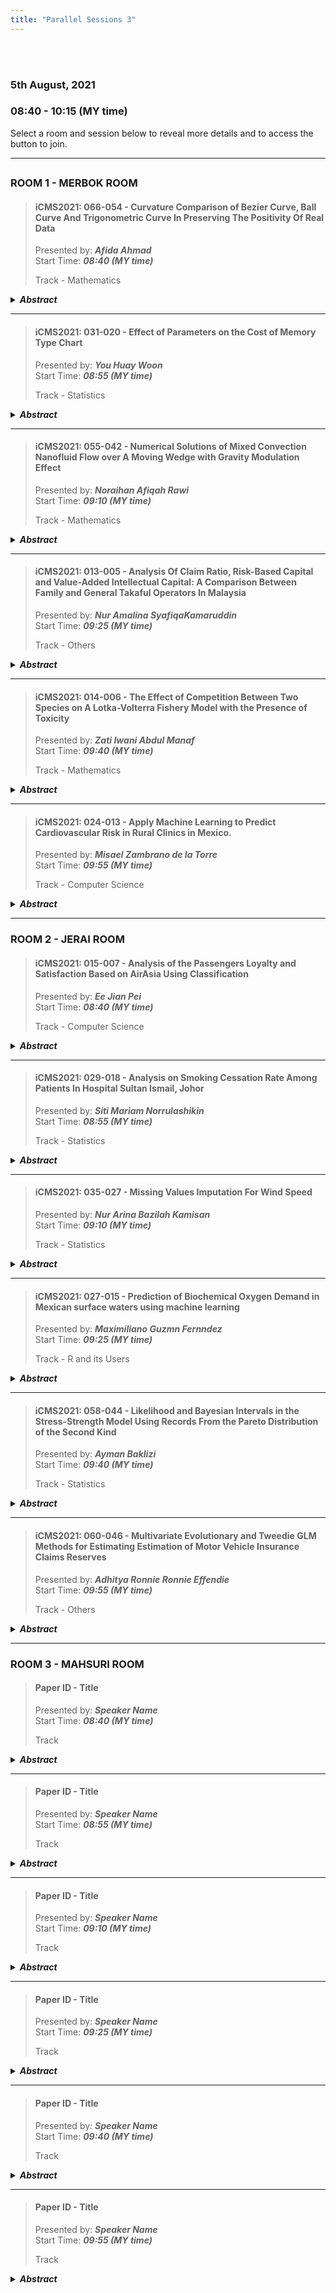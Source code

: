 ```yaml
---
title: "Parallel Sessions 3"
---
```


<link rel="stylesheet" href="styles.css" type="text/css">

<br></br>  

### **5th August, 2021**  
### **08:40 - 10:15 (MY time)**  

Select a room and session below to reveal more details and to access the button to join.  

***  

## {.tabset}  

### **ROOM 1 - MERBOK ROOM**  

> #### **iCMS2021: 066-054 - Curvature Comparison of Bezier Curve, Ball Curve And Trigonometric Curve In Preserving The Positivity Of Real Data**  
> Presented by: **_Afida Ahmad_**  
> Start Time: **_08:40 (MY time)_**  
> 
> Track - Mathematics   

<details>
<summary>**_Abstract_**</summary>  
<p>
*The curvature of a curve is important in designing roads, construction of smooth surfaces, or grinding workpieces. Curvature is the tool to measure the smoothness of curves and surfaces. Therefore, in this paper, we have compared the curvature of three functions that are mostly used in curve design. These three functions are a rational cubic Bézier curve, a rational cubic Ball curve, and a cubic Trigonometric Bézier curve. Hence in this paper, the positivity of shape-preserving will be applied to real data. Conditions were imposed to preserve the positivity of the data and the results are presented.*  

<!-- [**Speaker Name, Country**]()   -->

<!-- [[Join]]()   -->
</p>
</details>

---  

> #### **iCMS2021: 031-020 - Effect of Parameters on the Cost of Memory Type Chart**  
> Presented by: **_You Huay Woon_**  
> Start Time: **_08:55 (MY time)_**  
> 
> Track - Statistics   

<details>
<summary>**_Abstract_**</summary>  
<p>
*Memory control chart is the scheme that utilize the previous information in construct-ing the chart. Exponentially weighted moving average (EWMA) control chart is an example of the memory type chart. This study focuses on the effect of input parameters on the cost of implementing the EWMA control chart. Here, the economic design is used to compute the cost parameter. The fourteen input parameters have been identified and classified into parameters related to cost, time and process. The analysis will be done based on the one parameter at a time basis. From the results, thirteen input parameters have an effect on the cost parameter. However, the effect of each input pa-rameter on the cost of implementing the EWMA control chart is different. This analysis is important to observe and determine the input parameter that has significant impact on the cost of the EWMA chart. Hence, practitioners will have an overview of the influence of the input parameters on the cost of implementing the EWMA control chart.*  

<!-- [**Speaker Name, Country**]()   -->

<!-- [[Join]]()   -->
</p>
</details>  

---  

> #### **iCMS2021: 055-042 - Numerical Solutions of Mixed Convection Nanofluid Flow over A  Moving Wedge with Gravity Modulation Effect**  
> Presented by: **_Noraihan Afiqah Rawi_**  
> Start Time: **_09:10 (MY time)_**  
> 
> Track - Mathematics   

<details>
<summary>**_Abstract_**</summary>  
<p>
*The problem of unsteady mixed convection flow of nanofluid over a moving wedge is studied. The effect of gravity modulation on the flow, also known as g-jitter is included. The governing equation which consists of coupled non-linear partial differential equations are transformed and then solved numerically using Keller-box method. Numerical results for velocity and temperature profiles as well as the skin friction and heat transfer coefficients are displayed graphically and discussed in detail for solid nanoparticles volume fraction, moving wedge and mixed convection parameters. It can be concluded that, the heat transfer coefficients can be improved effectively by controlling the values of nanoparticles volume fraction and moving wedge parameter for assisting and opposing flows.*  

<!-- [**Speaker Name, Country**]()   -->

<!-- [[Join]]()   -->
</p>
</details>  

---  

> #### **iCMS2021: 013-005 - Analysis Of Claim Ratio, Risk-Based Capital and Value-Added Intellectual Capital: A Comparison Between Family and General Takaful Operators In Malaysia**  
> Presented by: **_Nur Amalina SyafiqaKamaruddin_**  
> Start Time: **_09:25 (MY time)_**  
> 
> Track - Others   

<details>
<summary>**_Abstract_**</summary>  
<p>
*Insurance industry played important roles in world especially in well-developed countries. This industry considered as crucial because it worked to ensure protection for people and also business operations from any risk. Takaful which has been getting on-going popularity in insurance sector must maintain good market growth. Thus, this study aimed to assess the financial performance of Takaful operators through claim ratio, risk-based capital (RBC) and intellectual. This study was conducted using panel data set of 15 listed Takaful operators in Malaysia over the period 2015-2019 was taken from the operators’ audited financial statements. The results were obtained by computing claim ratio, minimum capital level required in RBC and the value-added intellec-tual capital (VAIC) score. The result of claim ratio showed that family takaful fund has higher claim ratio which indicated low profit as compared to general takaful fund. The RBC result also supported that the general takaful performed better than most of family takaful by fulfilled the supervisory target capital level of 130% as required by Bank Negara Malaysia (BNM). As for the VAIC score, most of the Takaful operators showed positive VAIC scores which mean they able to fully utilized company’s resources that lead to an outstanding management leader steward-ship. The implications of this study can help publics to obtain clear picture towards Malaysian takaful market and further assist the Takaful operators to incorporate the intellectual capital method for better improvement in assessing their future performance.*  

<!-- [**Speaker Name, Country**]()   -->

<!-- [[Join]]()   -->
</p>
</details>  

---  

> #### **iCMS2021: 014-006 - The Effect of Competition Between Two Species on A Lotka-Volterra Fishery Model with the Presence of Toxicity**  
> Presented by: **_Zati Iwani Abdul Manaf_**  
> Start Time: **_09:40 (MY time)_**  
> 
> Track - Mathematics   

<details>
<summary>**_Abstract_**</summary>  
<p>
*Competition is a key ecological interaction between organisms. The classical Lotka-Volterra competition is a traditional resource competition model that has been widely recognized. In this paper, two species of the fish population that are subject to compete for the same resources are considered. The growth of the fish population follows the function of logistic growth and both species release intoxicating substances. The purpose of this paper is to investigate the effect of the competition coefficient between two species with the presence of toxic substances. To do this, the competition coefficient was selected as a bifurcation parameter. Few graphs of bifurcation, phase plane and time series are plotted by using mathematical software such as XPPAUT, Maple, and JAVA. This study shows that different rates of competition coefficient can give some effect on the dynamical behavior of both species. By using bifurcation analysis, there is an occurrence of a transcritical bifurcation point. Findings revealed that, as the bifurcation parameter exceeds the transcritical point, the systems of the two species switch from unstable to stable or vice versa. It is also observed that as the rate of competition coefficient increases, one species becomes extinct while the other species will survive.*  

<!-- [**Speaker Name, Country**]()   -->

<!-- [[Join]]()   -->
</p>
</details>  

---  

> #### **iCMS2021: 024-013 - Apply Machine Learning to Predict Cardiovascular Risk in Rural Clinics in Mexico.**  
> Presented by: **_Misael Zambrano de la Torre_**  
> Start Time: **_09:55 (MY time)_**  
> 
> Track - Computer Science   

<details>
<summary>**_Abstract_**</summary>  
<p>
*Approximately 41 million people around the world die each year from cardiovascular diseases. In Mexico it is one of the main causes of death per year, because the population ignores this type of disease until their health condition is very complicated. This problem is even more critical in ru-ral areas of Mexico. Due to the limited number of specialized medical equipment available in these clinics. Therefore, the objective of this work is to apply machine learning to predict cardio-vascular risk in rural clinics from Mexico. In order to classify patients without a specialized clin-ical study, and reduce the number of deaths from this disease. The contribution of this work is to incorporate a new additional step in the existing methodology using machine learning. The importance of this work consists in being able to classify patients based on non-invasive attrib-utes. In addition to avoiding the use of specialized clinical equipment to determine the cardio-vascular health condition of patients. In this work, the Heart Disease Data Set repository of the University of California is used to implement the new stage in the existing methodology. The methodology to be implemented consists of 6 stages. The performance of the three algorithms is compared in terms of four parameters: accuracy, le sensitivity, specificity and area under the curve. The results show that the best attributes for cardiovascular risk classification are four: sex, chest pain, maximum heart rate and exercise-induced angina. This was obtained with an area under the curve of approximately 80%.*  

<!-- [**Speaker Name, Country**]()   -->

<!-- [[Join]]()   -->
</p>
</details>  

***  

### **ROOM 2 - JERAI ROOM**  

> #### **iCMS2021: 015-007 - Analysis of the Passengers Loyalty and Satisfaction  Based on AirAsia Using Classification**  
> Presented by: **_Ee Jian Pei_**  
> Start Time: **_08:40 (MY time)_**  
> 
> Track - Computer Science   

<details>
<summary>**_Abstract_**</summary>  
<p>
*The main business of airline is to earn profits by providing air transportation services and flights to the travel passenger. Usually, when each passenger purchases the airline tickets, they will base on their different requirement to choose a satisfied flight from different airlines, and some-times the passenger may become a loyal passenger to the airline due to satisfaction. This is due to the reason that primary antecedents of the person who have a loyal sentiment to a thing are satisfaction and trust, so the airline can establish a long-term win-win relationship with the loyal passenger which is long-term purchase company’s flights as the passenger can have a satisfied flight, while the airline can earn the long-term profit. Therefore, this research proposes the dash-board system in order to find the passengers' purchase behavior of loyalty and satisfaction from the hidden data in order to make a better business strategy in stand out from other competitors. The classification method will be used included random forest, logistic regression and lightgbm. The result will identify the various possibilities of information, and contribute prediction of pas-senger loyalty and satisfaction. The dashboard system will visualize the report that able to help airlines to better understand the standard services of passengers and discover more potential loyal passengers. The quality of results from is closely related to data about the passengers’ loyalty and satisfaction, which will be of great help to support high-level management of airline in deci-sion making.*  

<!-- [**Speaker Name, Country**]()   -->

<!-- [[Join]]()   -->
</p>
</details>

---  

> #### **iCMS2021: 029-018 - Analysis on Smoking Cessation Rate Among Patients In Hospital Sultan Ismail, Johor**  
> Presented by: **_Siti Mariam Norrulashikin_**  
> Start Time: **_08:55 (MY time)_**  
> 
> Track - Statistics   

<details>
<summary>**_Abstract_**</summary>  
<p>
*Smoking is one of the most common unhealthy habits, with widespread health impacts. Based on the National Cancer Institute Dictionary of Cancer Terms, a person can reduce the risk of serious health problems by quitting smoking. Smoking Cessation Clinic (SCC) is an outpatient clinic available for smokers that need assistance in stopping smoking. Therapeutic supports such as counselling, behaviour therapy and drugs may help someone stop smoking. The purpose of this study is therefore to descriptively examine demographic characteristics and to identify factors that influence smoking cessation among patients. Logistic regression is used in the current analysis, since this model is the most appropriate for analysing numerical and categorical data. This model illustrates how one or more independent variables are linked to a dependent variable. The result of this analysis would provide us with two potential outcomes: smoking success versus smoking failure. The data of patients is collected from Hospital Sultan Ismail Johor Bahru (HSIJB) research centre, and from the results, we found that method of quitting smoking and degree of addiction have a major impact on how effective patients are in quitting smoking. Predicting variables that will affect a smoker's chances of quitting is useful in designing and procuring life saving drugs. This would reduce the risk of deaths in patients that were caused by their smoking behaviour.*  

<!-- [**Speaker Name, Country**]()   -->

<!-- [[Join]]()   -->
</p>
</details>  

---  

> #### **iCMS2021: 035-027 - Missing Values Imputation For Wind Speed**  
> Presented by: **_Nur Arina Bazilah Kamisan_**  
> Start Time: **_09:10 (MY time)_**  
> 
> Track - Statistics   

<details>
<summary>**_Abstract_**</summary>  
<p>
*Addressing missing values is important in the process of getting a precise and accurate result. If missing data are not treated appropriately, then the results could lead to biased estimates. But different series may require different strategies to estimate these missing values. Seasonal data has a repetitive cycle that is predictable. By disaggregating the data into it seasonal factors, clear information behavior of the data could be observed and will make it easier to deal with the miss-ing value. In this paper, the performance of 3 different methods is being compared with each other. One of the imputation methods will used information from the seasonality for the missing values to enhance the imputation technique. the other two methods are mean interpolation and AR model as the missing values imputation. Wind speed data from Alor Setar, Malaysia are used for this purpose. From the error measurement, the enhanced technique gives the best perfor-mance compared to the other two techniques.*  

<!-- [**Speaker Name, Country**]()   -->

<!-- [[Join]]()   -->
</p>
</details>  

---  

> #### **iCMS2021: 027-015 - Prediction of Biochemical Oxygen Demand in Mexican surface waters using machine learning**  
> Presented by: **_Maximiliano Guzmn Fernndez_**  
> Start Time: **_09:25 (MY time)_**  
> 
> Track - R and its Users   

<details>
<summary>**_Abstract_**</summary>  
<p>
*The monitoring of surface water quality is insufficient in Mexico due to the limited water moni-toring stations. The main monitoring parameter to evaluate surface water quality is the biochem-ical oxygen demand. This parameter estimates the biodegradable organic matter present in the water. When this parameter has concentrations above 30 mg/l, it indicates a high level of con-tamination by domestic and industrial waste. Therefore, the aim of this work is to predict the bi-ochemical oxygen demand in Mexican surface waters using machine learning. The database used was collected by the National Water Commission (CONAGUA) in the period 2012-2019. Pear-son’s correlation analysis and Forward Selection techniques were applied to identify the parame-ters with the most important contribution to prediction of biochemical oxygen demand. Two groups were formed with these parameters. These groups were used as input to the multiple lin-ear regression, ridge regression, random forest and elastic net algorithms. As a result of this work it was found that the random forest algorithm obtained the best performance. Group 1 of param-eters obtained a 0.46 root mean square error, 0.76 coefficient of determination and 0.22 mean absolute error. Group 2 of parameters obtained a 0.50 root mean square error, 0.75 coefficient of determination and 0.24 mean absolute error. This allows choosing an adequate group of parame-ters that can be determined with the chemical analysis instruments available in the study area or laboratory.*  

<!-- [**Speaker Name, Country**]()   -->

<!-- [[Join]]()   -->
</p>
</details>  

---  

> #### **iCMS2021: 058-044 - Likelihood and Bayesian Intervals in the Stress-Strength Model Using Records From the Pareto Distribution of the Second Kind**  
> Presented by: **_Ayman Baklizi_**  
> Start Time: **_09:40 (MY time)_**  
> 
> Track - Statistics   

<details>
<summary>**_Abstract_**</summary>  
<p>
*We consider maximum likelihood and Bayesian estimation of the stress-strength reliability based on records from the Pareto distribution under a squared error loss function. The estimators are derived and their bias and mean squared error performance are studied. Confidence intervals, including percentile intervals and intervals based on the asymptotic normality of the maximum likelihood estimator are derived. Bayesian credible sets for the stress-strength reliability are also considered. Simulations are conducted to investigate and compare the performance of the classical intervals and the credible sets with noninformative prior distribution in terms of their length and coverage probability*  

<!-- [**Speaker Name, Country**]()   -->

<!-- [[Join]]()   -->
</p>
</details>  

---  

> #### **iCMS2021: 060-046 - Multivariate Evolutionary and Tweedie GLM Methods for Estimating Estimation of Motor Vehicle Insurance Claims Reserves**  
> Presented by: **_Adhitya Ronnie Ronnie Effendie_**  
> Start Time: **_09:55 (MY time)_**  
> 
> Track - Others   

<details>
<summary>**_Abstract_**</summary>  
<p>
*An insurance policy is a contract agreement between the policy holder (the insured) and the insurance company (the insurer). In order for the contract agreement to run, policyholders need to pay premiums to the insurance company. In return, the insurance company must bear the risk if the policy holder makes a claim. It is necessary to estimate the exact reserves of claims so that the insurance company can prepare a number of funds for settlement of claims. Estimation of claims reserves can be done using GLM (Generalized Linear Model). GLM can be used to estimate univariate claim data consisting of only one LoB (Line of Business). In practice, almost every insurance company has various types of LoB which are dependent on one another. Therefore, GLM can be extended to multivariate GLM which can be used to estimate claim data with more than one LoB. The researcher also wants to compare the calculation of the estimated reserves of vehicle insurance claims with the Multivariate Evolutionary GLM Adaptive Method and the Simple GLM with the Tweedie Family Distribution Approach to find a more accurate method of finding claims reserves for each line of business vehicle insurance data.*  

<!-- [**Speaker Name, Country**]()   -->

<!-- [[Join]]()   -->
</p>
</details>  

***  

### **ROOM 3 - MAHSURI ROOM**  

> #### **Paper ID - Title**  
> Presented by: **_Speaker Name_**  
> Start Time: **_08:40 (MY time)_**  
> 
> Track   

<details>
<summary>**_Abstract_**</summary>  
<p>
*Place or insert abstract here*  

[**Speaker Name, Country**]()  

[[Join]]()  
</p>
</details>

---  

> #### **Paper ID - Title**  
> Presented by: **_Speaker Name_**  
> Start Time: **_08:55 (MY time)_**  
> 
> Track   

<details>
<summary>**_Abstract_**</summary>  
<p>
*Place or insert abstract here*  

[**Speaker Name, Country**]()  

[[Join]]()  
</p>
</details>  

---  

> #### **Paper ID - Title**  
> Presented by: **_Speaker Name_**  
> Start Time: **_09:10 (MY time)_**  
> 
> Track   

<details>
<summary>**_Abstract_**</summary>  
<p>
*Place or insert abstract here*  

[**Speaker Name, Country**]()  

[[Join]]()  
</p>
</details>  

---  

> #### **Paper ID - Title**  
> Presented by: **_Speaker Name_**  
> Start Time: **_09:25 (MY time)_**  
> 
> Track   

<details>
<summary>**_Abstract_**</summary>  
<p>
*Place or insert abstract here*  

[**Speaker Name, Country**]()  

[[Join]]()  
</p>
</details>  

---  

> #### **Paper ID - Title**  
> Presented by: **_Speaker Name_**  
> Start Time: **_09:40 (MY time)_**  
> 
> Track   

<details>
<summary>**_Abstract_**</summary>  
<p>
*Place or insert abstract here*  

[**Speaker Name, Country**]()  

[[Join]]()  
</p>
</details>  

---  

> #### **Paper ID - Title**  
> Presented by: **_Speaker Name_**  
> Start Time: **_09:55 (MY time)_**  
> 
> Track   

<details>
<summary>**_Abstract_**</summary>  
<p>
*Place or insert abstract here*  

[**Speaker Name, Country**]()  

[[Join]]()  
</p>
</details>  
